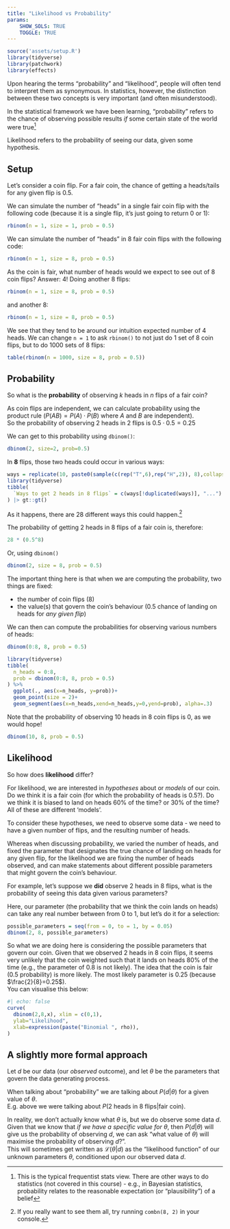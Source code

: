 ```yaml
---
title: "Likelihood vs Probability"
params: 
    SHOW_SOLS: TRUE
    TOGGLE: TRUE
---
```


```r
source('assets/setup.R')
library(tidyverse)
library(patchwork)
library(effects)
```


Upon hearing the terms "probability" and "likelihood", people will often tend to interpret them as synonymous. In statistics, however, the distinction between these two concepts is very important (and often misunderstood).  

:::statbox
In the statistical framework we have been learning, "probability" refers to the chance of observing possible results *if* some certain state of the world were true^[This is the typical frequentist stats view. There are other ways to do statistics (not covered in this course) - e.g., in Bayesian statistics, probability relates to the reasonable expectation (or "plausibility") of a belief]

Likelihood refers to the probability of seeing our data, given some hypothesis.  

:::


## Setup

Let's consider a coin flip. For a fair coin, the chance of getting a heads/tails for any given flip is 0.5.  

We can simulate the number of "heads" in a single fair coin flip with the following code (because it is a single flip, it's just going to return 0 or 1):
```r
rbinom(n = 1, size = 1, prob = 0.5)
```
We can simulate the number of "heads" in 8 fair coin flips with the following code: 
```r
rbinom(n = 1, size = 8, prob = 0.5)
```
As the coin is fair, what number of heads would we expect to see out of 8 coin flips? Answer: 4! 
Doing another 8 flips:
```r
rbinom(n = 1, size = 8, prob = 0.5)
```
and another 8:
```r
rbinom(n = 1, size = 8, prob = 0.5)
```
We see that they tend to be around our intuition expected number of 4 heads. We can change `n = 1` to ask `rbinom()` to not just do 1 set of 8 coin flips, but to do 1000 sets of 8 flips:
```r
table(rbinom(n = 1000, size = 8, prob = 0.5))
```

## Probability

So what is the **probability** of observing $k$ heads in $n$ flips of a fair coin?  

As coin flips are independent, we can calculate probability using the product rule ($P(AB) = P(A)\cdot P(B)$ where $A$ and $B$ are independent).   
So the probability of observing 2 heads in 2 flips is $0.5 \cdot 0.5 = 0.25$  

We can get to this probability using `dbinom()`:  
```r
dbinom(2, size=2, prob=0.5)
```

In **8** flips, those two heads could occur in various ways:
```r
ways = replicate(10, paste0(sample(c(rep("T",6),rep("H",2)), 8),collapse=""))
library(tidyverse)
tibble(
  `Ways to get 2 heads in 8 flips` = c(ways[!duplicated(ways)], "...")
) |> gt::gt()
```
As it happens, there are 28 different ways this could happen.^[If you really want to see them all, try running `combn(8, 2)` in your console.]  

The probability of getting 2 heads in 8 flips of a fair coin is, therefore:
```r
28 * (0.5^8)
```
Or, using `dbinom()`
```r
dbinom(2, size = 8, prob = 0.5)
```

:::imp
The important thing here is that when we are computing the probability, two things are fixed: 

 - the number of coin flips (8)
 - the value(s) that govern the coin's behaviour (0.5 chance of landing on heads for _any given flip_)
 
We can then can compute the probabilities for observing various numbers of heads:
```r
dbinom(0:8, 8, prob = 0.5)
```

```r
library(tidyverse)
tibble(
  n_heads = 0:8,
  prob = dbinom(0:8, 8, prob = 0.5)
) %>%
  ggplot(., aes(x=n_heads, y=prob))+
  geom_point(size = 2)+
  geom_segment(aes(x=n_heads,xend=n_heads,y=0,yend=prob), alpha=.3)
```
Note that the probability of observing 10 heads in 8 coin flips is 0, as we would hope! 
```r
dbinom(10, 8, prob = 0.5)
```
:::

## Likelihood 

So how does **likelihood** differ?  

For likelihood, we are interested in *hypotheses* about or *models* of our coin. Do we think it is a fair coin (for which the probability of heads is 0.5?). Do we think it is biased to land on heads 60% of the time? or 30% of the time? All of these are different 'models'.  

To consider these hypotheses, we need to observe some data -  we need to have a given number of flips, and the resulting number of heads.  

Whereas when discussing probability, we varied the number of heads, and fixed the parameter that designates the true chance of landing on heads for any given flip, for the likelihood we are fixing the number of heads observed, and can make statements about different possible parameters that might govern the coin's behaviour. 

For example, let's suppose we __did__ observe 2 heads in 8 flips, what is the probability of seeing this data given various parameters?  

Here, our parameter (the probability that we think the coin lands on heads) can take any real number between from 0 to 1, but let's do it for a selection:
```r
possible_parameters = seq(from = 0, to = 1, by = 0.05)
dbinom(2, 8, possible_parameters)
```

So what we are doing here is considering the possible parameters that govern our coin. Given that we observed 2 heads in 8 coin flips, it seems very unlikely that the coin weighted such that it lands on heads 80% of the time (e.g., the parameter of 0.8 is not likely). The idea that the coin is fair (0.5 probability) is more likely. The most likely parameter is 0.25 (because $\frac{2}{8}=0.25$).  
You can visualise this below:  

```r
#| echo: false
curve(
  dbinom(2,8,x), xlim = c(0,1),
  ylab="Likelihood",
  xlab=expression(paste("Binomial ", rho)),
)
```


## A slightly more formal approach

Let $d$ be our data (our _observed_ outcome), and let $\theta$ be the parameters that govern the data generating process.  

When talking about "probability" we are talking about $P(d | \theta)$ for a given value of $\theta$.  
E.g. above we were talking about $P(\text{2 heads in 8 flips}\vert \text{fair coin})$.  

In reality, we don't actually know what $\theta$ is, but we do observe some data $d$.  
Given that we know that _if we have a specific value for $\theta$_, then $P(d \vert \theta)$ will give us the probability of observing $d$, we can ask "what value of $\theta)$ will maximise the probability of observing $d$?".  
This will sometimes get written as $\mathcal{L}(\theta \vert d)$ as the "likelihood function" of our unknown parameters $\theta$, conditioned upon our observed data $d$.  

